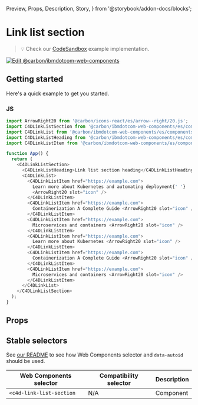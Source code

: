   Preview,
  Props,
  Description,
  Story,
} from '@storybook/addon-docs/blocks';

# Link list section

> 💡 Check our
> [CodeSandbox](https://stackblitz.com/github/carbon-design-system/carbon-for-ibm-dotcom/tree/main/packages/web-components/examples/codesandbox/components-react/link-list-section)
> example implementation.

[![Edit @carbon/ibmdotcom-web-components](https://codesandbox.io/static/img/play-codesandbox.svg)](https://stackblitz.com/github/carbon-design-system/carbon-for-ibm-dotcom/tree/main/packages/web-components/examples/codesandbox/components-react/link-list-section)

## Getting started

Here's a quick example to get you started.

### JS

```javascript
import ArrowRight20 from '@carbon/icons-react/es/arrow--right/20.js';
import C4DLinkListSection from '@carbon/ibmdotcom-web-components/es/components-react/link-list-section/link-list-section';
import C4DLinkList from '@carbon/ibmdotcom-web-components/es/components-react/link-list/link-list';
import C4DLinkListHeading from '@carbon/ibmdotcom-web-components/es/components-react/link-list/link-list-heading';
import C4DLinkListItem from '@carbon/ibmdotcom-web-components/es/components-react/link-list/link-list-item';

function App() {
  return (
    <C4DLinkListSection>
      <C4DLinkListHeading>Link list section heading</C4DLinkListHeading>
      <C4DLinkList>
        <C4DLinkListItem href="https://example.com">
          Learn more about Kubernetes and automating deployment{' '}
          <ArrowRight20 slot="icon" />
        </C4DLinkListItem>
        <C4DLinkListItem href="https://example.com">
          Containerization A Complete Guide <ArrowRight20 slot="icon" />
        </C4DLinkListItem>
        <C4DLinkListItem href="https://example.com">
          Microservices and containers <ArrowRight20 slot="icon" />
        </C4DLinkListItem>
        <C4DLinkListItem href="https://example.com">
          Learn more about Kubernetes <ArrowRight20 slot="icon" />
        </C4DLinkListItem>
        <C4DLinkListItem href="https://example.com">
          Containerization A Complete Guide <ArrowRight20 slot="icon" />
        </C4DLinkListItem>
        <C4DLinkListItem href="https://example.com">
          Microservices and containers <ArrowRight20 slot="icon" />
        </C4DLinkListItem>
      </C4DLinkList>
    </C4DLinkListSection>
  );
}
```

## Props

<Props of={PropTypesRef} />

## Stable selectors

See
[our README](https://github.com/carbon-design-system/carbon-for-ibm-dotcom/tree/main/packages/web-components#stable-selectors-for-analytics-and-integratione2e-testing-in-web-components)
to see how Web Components selector and `data-autoid` should be used.

| Web Components selector  | Compatibility selector | Description |
| ------------------------ | ---------------------- | ----------- |
| `<c4d-link-list-section` | N/A                    | Component   |

<Description markdown={contributing} />
